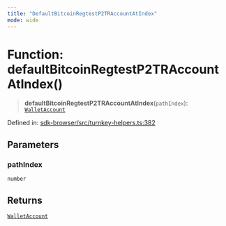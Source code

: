 ```yaml
---
title: "DefaultBitcoinRegtestP2TRAccountAtIndex"
mode: wide
---
```

  
# Function: defaultBitcoinRegtestP2TRAccountAtIndex()

> **defaultBitcoinRegtestP2TRAccountAtIndex**(`pathIndex`): [`WalletAccount`](../WalletAccount/readme)

Defined in: [sdk-browser/src/turnkey-helpers.ts:382](https://github.com/tkhq/sdk/blob/ee72856c3f450731d7501ab05001215768b71500/packages/sdk-browser/src/turnkey-helpers.ts#L382)

## Parameters

### pathIndex

`number`

## Returns

[`WalletAccount`](../WalletAccount/readme)
